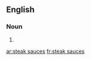 ==English==

===Noun===
{{head|en|head=[[steak]] [[sauce]]s}}

# {{plural of|steak sauce}}

[[ar:steak sauces]]
[[fr:steak sauces]]